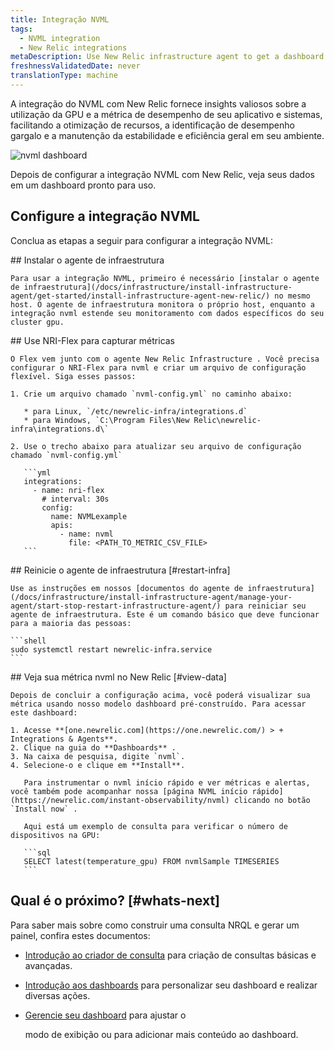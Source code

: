 ```yaml
---
title: Integração NVML
tags:
  - NVML integration
  - New Relic integrations
metaDescription: Use New Relic infrastructure agent to get a dashboard with nvml metrics.
freshnessValidatedDate: never
translationType: machine
---
```


A integração do NVML com New Relic fornece insights valiosos sobre a utilização da GPU e a métrica de desempenho de seu aplicativo e sistemas, facilitando a otimização de recursos, a identificação de desempenho gargalo e a manutenção da estabilidade e eficiência geral em seu ambiente.

<img
  title="NVML dashboard"
  alt="nvml dashboard"
  src="/images/infrastructure_screenshot-full_nvml-dashboard.webp"
/>

<figcaption>
  Depois de configurar a integração NVML com New Relic, veja seus dados em um dashboard pronto para uso.
</figcaption>

## Configure a integração NVML

Conclua as etapas a seguir para configurar a integração NVML:

<Steps>
  <Step>
    ## Instalar o agente de infraestrutura

    Para usar a integração NVML, primeiro é necessário [instalar o agente de infraestrutura](/docs/infrastructure/install-infrastructure-agent/get-started/install-infrastructure-agent-new-relic/) no mesmo host. O agente de infraestrutura monitora o próprio host, enquanto a integração nvml estende seu monitoramento com dados específicos do seu cluster gpu.
  </Step>

  <Step>
    ## Use NRI-Flex para capturar métricas

    O Flex vem junto com o agente New Relic Infrastructure . Você precisa configurar o NRI-Flex para nvml e criar um arquivo de configuração flexível. Siga esses passos:

    1. Crie um arquivo chamado `nvml-config.yml` no caminho abaixo:

       * para Linux, `/etc/newrelic-infra/integrations.d`
       * para Windows, `C:\Program Files\New Relic\newrelic-infra\integrations.d\`

    2. Use o trecho abaixo para atualizar seu arquivo de configuração chamado `nvml-config.yml`

       ```yml
       integrations:
         - name: nri-flex
           # interval: 30s
           config:
             name: NVMLexample
             apis:
               - name: nvml
                 file: <PATH_TO_METRIC_CSV_FILE>
       ```
  </Step>

  <Step>
    ## Reinicie o agente de infraestrutura [#restart-infra]

    Use as instruções em nossos [documentos do agente de infraestrutura](/docs/infrastructure/install-infrastructure-agent/manage-your-agent/start-stop-restart-infrastructure-agent/) para reiniciar seu agente de infraestrutura. Este é um comando básico que deve funcionar para a maioria das pessoas:

    ```shell
    sudo systemctl restart newrelic-infra.service
    ```
  </Step>

  <Step>
    ## Veja sua métrica nvml no New Relic [#view-data]

    Depois de concluir a configuração acima, você poderá visualizar sua métrica usando nosso modelo dashboard pré-construído. Para acessar este dashboard:

    1. Acesse **[one.newrelic.com](https://one.newrelic.com/) > + Integrations & Agents**.
    2. Clique na guia do **Dashboards** .
    3. Na caixa de pesquisa, digite `nvml`.
    4. Selecione-o e clique em **Install**.

       Para instrumentar o nvml início rápido e ver métricas e alertas, você também pode acompanhar nossa [página NVML início rápido](https://newrelic.com/instant-observability/nvml) clicando no botão `Install now` .

       Aqui está um exemplo de consulta para verificar o número de dispositivos na GPU:

       ```sql
       SELECT latest(temperature_gpu) FROM nvmlSample TIMESERIES 
       ```
  </Step>
</Steps>

## Qual é o próximo? [#whats-next]

Para saber mais sobre como construir uma consulta NRQL e gerar um painel, confira estes documentos:

* [Introdução ao criador de consulta](/docs/query-your-data/explore-query-data/query-builder/introduction-query-builder) para criação de consultas básicas e avançadas.

* [Introdução aos dashboards](/docs/query-your-data/explore-query-data/dashboards/introduction-dashboards) para personalizar seu dashboard e realizar diversas ações.

* [Gerencie seu dashboard](/docs/query-your-data/explore-query-data/dashboards/manage-your-dashboard) para ajustar o

  <InlinePopover type="dashboards"/>

  modo de exibição ou para adicionar mais conteúdo ao dashboard.
